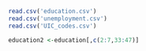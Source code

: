 ```r
read.csv('education.csv')
read.csv('unemployment.csv')
read.csv('UIC_codes.csv')
```

```r
education2 <-education[,c(2:7,33:47)]
```
